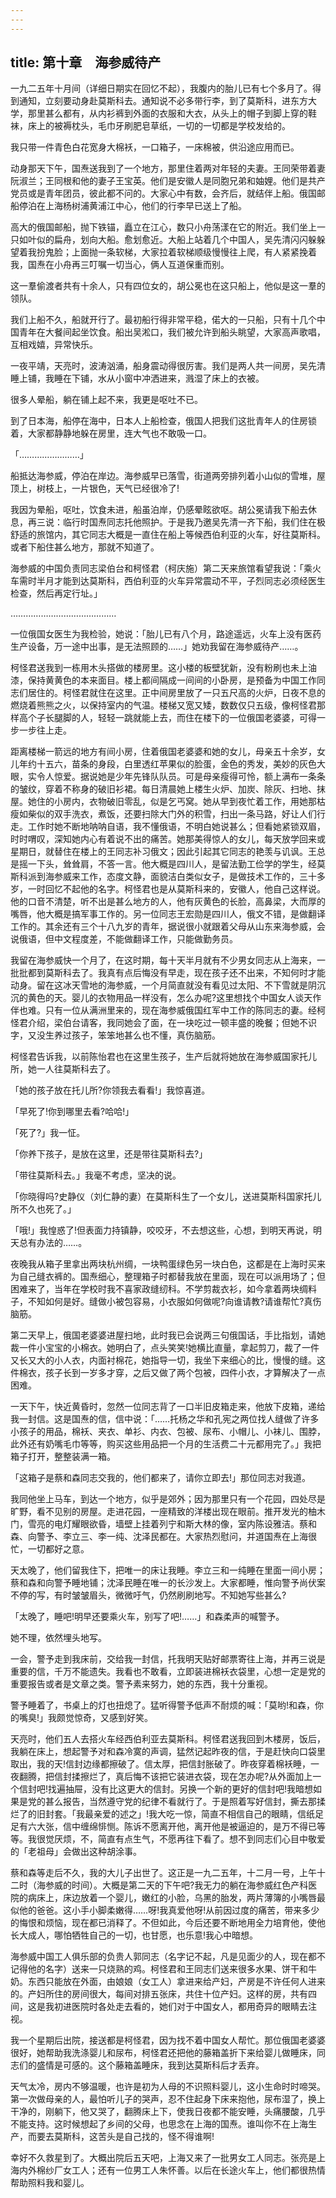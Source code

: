 ```yaml
---
---
---
```

title: 第十章　海参威待产
---






一九二五年十月间（详细日期实在回忆不起），我腹内的胎儿已有七个多月了。得到通知，立刻要动身赴莫斯科去。通知说不必多带行李，到了莫斯科，进东方大学，那里甚么都有，从内衫裤到外面的衣服和大衣，从头上的帽子到脚上穿的鞋袜，床上的被褥枕头，毛巾牙刷肥皂草纸，一切的一切都是学校发给的。

我只带一件青色白花宽身大棉袄，一口箱子，一床棉被，供沿途应用而已。

动身那天下午，国焘送我到了一个地方，那里住着两对年轻的夫妻。王同荣带着妻阮淑兰；王同根和他的妻子王宝英。他们是安徽人是同胞兄弟和妯娌。他们是共产党员或是青年团员，彼此都不问的。大家心中有数，会齐后，就结伴上船。俄国邮船停泊在上海杨树浦黄浦江中心，他们的行李早已送上了船。

高大的俄国邮船，抛下铁锚，矗立在江心，数只小舟荡漾在它的附近。我们坐上一只如叶似的扁舟，划向大船。愈划愈近。大船上站着几个中国人，吴先清闪闪躲躲望着我扮鬼脸；上面抛一条软梯，大家拉着软梯顺级慢慢往上爬，有人紧紧挽着我，国焘在小舟再三叮嘱一切当心，俩人互道保重而别。

这一羣偷渡者共有十余人，只有四位女的，胡公冕也在这只船上，他似是这一羣的领队。

我们上船不久，船就开行了。最初船行得非常平稳，偌大的一只船，只有十几个中国青年在大餐间起坐饮食。船出吴淞口，我们被允许到船头眺望，大家高声歌唱，互相戏嬉，异常快乐。

一夜平靖，天亮时，波涛汹涌，船身震动得很厉害。我们是两人共一间房，吴先清睡上铺，我睡在下铺，水从小窗中冲洒进来，溅湿了床上的衣被。

很多人晕船，躺在铺上起不来，我更是呕吐不已。

到了日本海，船停在海中，日本人上船检查，俄国人把我们这批青年人的住房锁着，大家都静静地躲在房里，连大气也不敢吸一口。

「……………………」

船抵达海参威，停泊在岸边。海参威早已落雪，街道两旁排列着小山似的雪堆，屋顶上，树枝上，一片银色，天气已经很冷了!

我因为晕船，呕吐，饮食未进，船虽泊岸，仍感晕眩欲呕。胡公冕请我下船去休息，再三说：临行时国焘同志托他照护。于是我乃邀吴先清一齐下船，我们住在极舒适的旅馆内，其它同志大概是一直住在船上等候西伯利亚的火车，好往莫斯科。或者下船住甚么地方，那就不知道了。

海参威的中国负责同志梁伯台和柯怪君（柯庆施）第二天来旅馆看望我说：「乘火车需时半月才能到达莫斯科，西伯利亚的火车异常震动不平，子烈同志必须经医生检查，然后再定行址。」

……………………………………

一位俄国女医生为我检验，她说：「胎儿已有八个月，路途遥远，火车上没有医药生产设备，万一途中出事，是无法照顾的……」她劝我留在海参威待产……。

柯怪君送我到一栋用木头搭做的楼房里。这小楼的板壁犹新，没有粉刷也未上油漆，保持黄黄色的本来面目。楼上都间隔成一间间的小卧房，是预备为中国工作同志们居住的。柯怪君就住在这里。正中间房里放了一只五尺高的火炉，日夜不息的燃烧着熊熊之火，以保持室内的气温。楼梯又宽又矮，数数仅只五级，像柯怪君那样高个子长腿脚的人，轻轻一跳就能上去，而住在楼下的一位俄国老婆婆，可得一步一步往上走。

距离楼梯一箭远的地方有间小房，住着俄国老婆婆和她的女儿，母亲五十余岁，女儿年约十五六，苗条的身段，白里透红苹果似的脸蛋，金色的秀发，美妙的灰色大眼，实令人惊爱。据说她是少年先锋队队员。可是母亲瘦得可怜，额上满布一条条的皱纹，穿着不称身的破旧衫裙。每日清晨她上楼生火炉、加炭、除灰、扫地、抹屋。她住的小房内，衣物破旧零乱，似是乞丐窝。她从早到夜忙着工作，用她那枯瘦如柴似的双手洗衣，煮饭，还要扫除大门外的积雪，扫出一条马路，好让人们行走。工作时她不断地呐呐自语，我不懂俄语，不明白她说甚么；但看她紧锁双眉，时时喟叹，深知她内心有着说不出的痛苦。她那美得惊人的女儿，每天放学回来或星期日，就替住在楼上的王同志补习俄文；因此引起其它同志的艳羡与讥讽。王总是摇一下头，耸耸肩，不答一言。他大概是四川人，是留法勤工俭学的学生，经莫斯科派到海参威来工作，态度文静，面貌洁白类似女子，是做技术工作的，三十多岁，一时回忆不起他的名字。柯怪君也是从莫斯科来的，安徽人，他自己这样说。他的口音不清楚，听不出是甚么地方的人，他有灰黄色的长脸，高鼻梁，大而厚的嘴唇，他大概是搞军事工作的。另一位同志王宏勋是四川人，俄文不错，是做翻译工作的。其余还有三个十八九岁的青年，据说很小就跟着父母从山东来海参威，会说俄语，但中文程度差，不能做翻译工作，只能做勤务员。

我留在海参威快一个月了，在这时期，每十天半月就有不少男女同志从上海来，一批批都到莫斯科去了。我真有点后悔没有早走，现在孩子还不出来，不知何时才能动身。留在这冰天雪地的海参威，一个月简直就没有看见过太阳、不下雪就是阴沉沉的黄色的天。婴儿的衣物用品一样没有，怎么办呢?这里想找个中国女人谈天作伴也难。只有一位从满洲里来的，现在海参威俄国红军中工作的陈同志的妻。经柯怪君介绍，梁伯台请客，我同她会了面，在一块吃过一顿丰盛的晚餐；但她不识字，又没生养过孩子，笨笨地甚么也不懂，真伤脑筋。

柯怪君告诉我，以前陈怡君也在这里生孩子，生产后就将她放在海参威国家托儿所，她一人往莫斯科去了。

「她的孩子放在托儿所?你领我去看看!」我惊喜道。

「早死了!你到哪里去看?哈哈!」

「死了?」我一怔。

「你养下孩子，是放在这里，还是带往莫斯科去?」

「带往莫斯科去。」我毫不考虑，坚决的说。

「你晓得吗?史静仪（刘仁静的妻）在莫斯科生了一个女儿，送进莫斯科国家托儿所不久也死了。」

「哦!」我惶惑了!但表面力持镇静，咬咬牙，不去想这些，心想，到明天再说，明天总有办法的……。

夜晚我从箱子里拿出两块杭州绸，一块鸭蛋绿色另一块白色，这都是在上海时买来为自己缝衣裤的。国焘细心，整理箱子时都替我放在里面，现在可以派用场了；但困难来了，当年在学校时我不喜家政缝纫科。不学剪裁衣衫，如今拿着两块绸料子，不知如何是好。缝做小被包容易，小衣服如何做呢?向谁请教?请谁帮忙?真伤脑筋。

第二天早上，俄国老婆婆进屋扫地，此时我已会说两三句俄国话，手比指划，请她裁一件小宝宝的小棉衣。她明白了，点头笑笑!她横比直量，拿起剪刀，裁了一件又长又大的小人衣，内面衬棉花，她指导一切，我坐下来细心的比，慢慢的缝。这件棉衣，孩子长到一岁多才穿，之后又做了两个包被，四件小衣，才算解决了一点困难。

一天下午，快近黄昏时，忽然一位同志背了一口半旧皮箱走来，他放下皮箱，递给我一封信。这是国焘的信，信中说：「……托杨之华和孔宪之两位找人缝做了许多小孩子的用品，棉袄、夹衣、单衫、内衣、包被、尿布、小帽儿、小袜儿、围脖，此外还有奶嘴毛巾等等，购买这些用品把一个月的生活费二十元都用完了。」我把箱子打开，整整装满一箱。

「这箱子是蔡和森同志交我的，他们都来了，请你立即去!」那位同志对我道。

我同他坐上马车，到达一个地方，似乎是郊外；因为那里只有一个花园，四处尽是旷野，看不见别的房屋。走进花园，一座精致的洋楼出现在眼前。推开发光的柚木门，雪亮的电灯耀眼欲昏，墙壁上挂着列宁和斯大林的像，室内陈设雅洁。蔡和森、向警予、李立三、李一纯、沈泽民都在。大家热烈慰问，并道国焘在上海很忙，一切都好之意。

天太晚了，他们留我住下，把唯一的床让我睡。李立三和一纯睡在里面一间小房；蔡和森和向警予睡地铺；沈泽民睡在唯一的长沙发上。大家都睡，惟向警予尚伏案不停的写，有时皱皱眉头，微微吁气，仍然刷刷地写。不知她写些甚么?

「太晚了，睡吧!明早还要乘火车，别写了吧!……」和森柔声的喊警予。

她不理，依然埋头地写。

一会，警予走到我床前，交给我一封信，托我明天贴好邮票寄往上海，并再三说是重要的信，千万不能遗失。我看也不敢看，立即装进棉袄衣袋里，心想一定是党的重要报告或者是文章之类。警予素来努力，她的东西，我十分重视。

警予睡着了，书桌上的灯也扭熄了。猛听得警予低声不耐烦的喊：「莫哟!和森，你的嘴臭!」我颇觉惊奇，又感到好笑。

天亮时，他们五人去搭火车经西伯利亚去莫斯科。柯怪君送我回到木楼房，饭后，我躺在床上，想起警予对和森冷寞的声调，猛然记起昨夜的信，于是赶快向口袋里取出，我的天!信封边缘都擦破了。信太厚，把信封胀破了。昨夜穿着棉袄睡，一夜翻腾，把信封揉擦烂了，真后悔不该把它装进衣袋，现在怎办呢?从外面加上一个信封吧!找遍抽屉，没有比这更大的信封。另换一个新的更好的信封吧!我暗想如果是党的甚么报告，当然遵守党的纪律不看就行了。于是照着写好信封，撕去那揉烂了的旧封套。「我最亲爱的述之」!我大吃一惊，简直不相信自己的眼睛，信纸足足有六大张，信中缠绵悱恻。陈诉不愿离开他，离开他是被逼迫的，是万不得已等等。我很觉厌烦，不，简直有点生气，不愿再往下看了。想不到同志们心目中敬爱的「老祖母」会做出这种胡涂事。

蔡和森等走后不久，我的大儿子出世了。这正是一九二五年，十二月一号，上午十二时（海参威的时间）。大概是第二天的下午吧?我无力的躺在海参威红色产科医院的病床上，床边放着一个婴儿，嫩红的小脸，乌黑的胎发，两片薄簿的小嘴唇最似他的爸爸。这小手小脚柔嫩得……呀!我真爱他呀!从前因过度的痛苦，带来多少的悔恨和烦恼，现在都已消释了。不但如此，今后还要不断地用全力培育他，使他长大成人，哪怕牺牲自己的一切，也甘愿，也乐意!我心中暗想。

海参威中国工人俱乐部的负贵人郭同志（名字记不起，凡是见面少的人，现在都不记得他的名字）送来一只烧熟的鸡。柯怪君和王同志们送来很多水果、饼干和牛奶。东西只能放在外面，由娘娘（女工人）拿进来给产妇，产房是不许任何人进来的。产妇所住的房间很大，每间对排五张床，共住十位产妇。这样的房，共有四间，这是我初进医院时各处走去看的，她们对于中国女人，都用奇异的眼睛去注视。

我一个星期后出院，接送都是柯怪君，因为找不着中国女人帮忙。那位俄国老婆婆很好，她帮助我洗涤婴儿和尿布，柯怪君还把他的藤箱盖折下来给婴儿做睡床，同志们的盛情是可感的。这个藤箱盖睡床，我到达莫斯科后才丢弃。

天气太冷，房内不够温暖，也许是初为人母的不识照料婴儿，这小生命时时啼哭。第一次做母亲的人，最怕听儿子的哭声，忍不住起身下床来抱他，尿布湿了，换上干净的，刚躺下，他又哭了，翻腾床上下，使我日夜都不能安睡，头痛腰酸，几乎不能支持。这时候想起了乡间的父母，也思念在上海的国焘。谁叫你不在上海生产，而要去莫斯科，这苦头是自己找的，怪不得谁啊!

幸好不久救星到了。大概出院后五天吧，上海又来了一批男女工人同志。张亮是上海内外棉纱厂女工人；还有一位男工人朱怀善。以后在长途火车上，他们都很热情帮助照料我和婴儿。